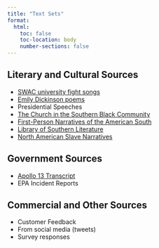 ```yaml
---
title: "Text Sets"
format:
  html:
    toc: false
    toc-location: body
    number-sections: false
---
```


## Literary and Cultural Sources

-   [SWAC university fight songs](data/almamaters.zip)
-   [Emily Dickinson poems](https://www.gutenberg.org/files/12242/12242-h/12242-h.htm)
-   Presidential Speeches
-   [The Church in the Southern Black Community](https://docsouth.unc.edu/full-text/church-southern-black-community.zip)
-   [First-Person Narratives of the American South](https://docsouth.unc.edu/full-text/first-person-narratives-american-south.zip)
-   [Library of Southern Literature](https://docsouth.unc.edu/full-text/library-southern-literature.zip)
-   [North American Slave Narratives](https://docsouth.unc.edu/full-text/na-slave-narratives.zip)

## Government Sources

-   [Apollo 13 Transcript](appendix/data/apollo13.rds)
-   EPA Incident Reports

## Commercial and Other Sources

-   Customer Feedback
-   From social media (tweets)
-   Survey responses
